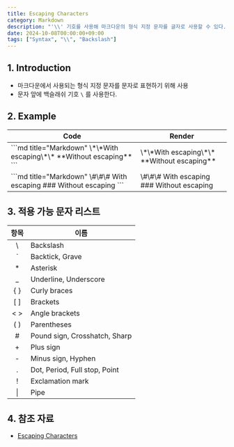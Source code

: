 ```yaml
---
title: Escaping Characters
category: Markdown
description: "'\\' 기호를 사용해 마크다운의 형식 지정 문자를 글자로 사용할 수 있다."
date: 2024-10-08T00:00:00+09:00
tags: ["Syntax", "\\", "Backslash"]
---
```


## 1. Introduction

- 마크다운에서 사용되는 형식 지정 문자를 문자로 표현하기 위해 사용
- 문자 앞에 백슬래쉬 기호 `\` 를 사용한다.

## 2. Example

<table>
    <thead>
        <tr>
            <th>Code</th>
            <th>Render</th>
        </tr>
    </thead>
    <tbody>
        <tr>
            <td>
            ```md title="Markdown"
            \*\*With escaping\*\*
            **Without escaping**
            ```
            </td>
            <td>
            \*\*With escaping\*\*
            **Without escaping**
            </td>
        </tr>
        <tr>
            <td>
            ```md title="Markdown"
            \#\#\# With escaping
            ### Without escaping
            ```
            </td>
            <td>
            \#\#\# With escaping
            ### Without escaping
            </td>
        </tr>
    </tbody>
</table>

## 3. 적용 가능 문자 리스트

| 항목 | 이름        |
|:--:|-----------|
| \  | Backslash |
| ` |Backtick, Grave|
| * |Asterisk|
| _ |Underline, Underscore|
| \{ } |Curly braces|
| [ ] |Brackets|
| < > |Angle brackets|
| ( ) |Parentheses|
| # |Pound sign, Crosshatch, Sharp|
| + |Plus sign
| - |Minus sign, Hyphen|
| . |Dot, Period, Full stop, Point|
| ! |Exclamation mark|
| \| |Pipe|

## 4. 참조 자료

- [Escaping Characters](https://www.markdownguide.org/basic-syntax/#escaping-characters)